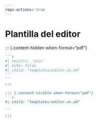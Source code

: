 ```yaml
---
repo-actions: true
---
```


# Plantilla del editor {#editortemplate}

::: {.content-hidden when-format="pdf"}

````markdown
```r
#| results: 'asis'
#| echo: false
#| child: "templates/editor.es.md"
```
```
:::

::: {.content-visible when-format="pdf"}
```r
#| child: "templates/editor.es.md"

```
:::
````


